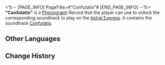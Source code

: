 <%-- [PAGE_INFO]
PageTitle=#"Confutatis"#
[END_PAGE_INFO] --%>
{{Item Infobox
|id          = 210347
|image       = Item Confutatis.png
|type        = Disk
|invCategory = Valuables
|rarity      = 3
|effect      = 
|description = A record that can be played on the Express' phonograph. It might be a chance acquisition or a gift from someone else. All sorts of memories surge up when the music plays &mdash; the smiles, encounters, touches, and the excitement of battle. Maybe that is why people still collect records even as society rapidly advances.<br />The current record contains the track "Confutatis."
}}
{{Description|''The demons are subdued, forever into the fierce flames. Bowing in supplication, awaiting your merciful gaze!''}}
'''"Confutatis"''' is a [[Phonograph]] Record that the player can use to unlock the corresponding soundtrack to play on the [[Astral Express]]. It contains the soundtrack [[Confutatis]].

==Other Languages==
{{Other Languages
|en   = "Confutatis"
|zhs  = 《恶徒蒙召受判》
|zht  = 《惡徒蒙召受判》
|ja   = 『悪人は召され、判決を受ける』
|ko   = ≪악한 자들은 심판을 받으리≫
|es   = Confutatis
|fr   = «&nbsp;Confutatis&nbsp;»
|ru   = Confutatis
|th   = "Confutatis"
|vi   = "Triệu Tập Kẻ Ác Để Phán Quyết"
|de   = „Confutatis“
|id   = "Confutatis"
|pt   = "Confutatis"
}}

==Change History==
{{Change History|2.2}}